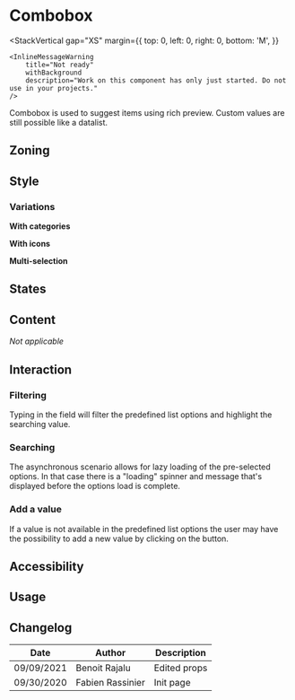 

<Meta of={Stories} />

# Combobox

<Status id="combobox" />

<StackVertical
	gap="XS"
	margin={{
		top: 0,
		left: 0,
		right: 0,
		bottom: 'M',
	}}
>
	<InlineMessageWarning
		title="Not ready"
		withBackground
		description="Work on this component has only just started. Do not use in your projects."
	/>
</StackVertical>

Combobox is used to suggest items using rich preview.
Custom values are still possible like a datalist.

## Zoning

<FigmaImage
	src="https://www.figma.com/file/qc8oUSyVJM67gSsbTShftt/%F0%9F%93%90-Zoning?node-id=64%3A0"
	alt="zoning for combobox"
/>

## Style

### Variations

**With categories**

<FigmaImage
	src="https://www.figma.com/file/XLAg5NdlNDKGVp6IgqDzGC/Combo-box?node-id=33%3A422"
	alt="combobox with categories"
/>

**With icons**

<FigmaImage
	src="https://www.figma.com/file/XLAg5NdlNDKGVp6IgqDzGC/Combo-box?node-id=33%3A468"
	alt="combobox with icons"
/>

**Multi-selection**

<FigmaImage
	src="https://www.figma.com/file/XLAg5NdlNDKGVp6IgqDzGC/Combo-box?node-id=33%3A547"
	alt="combobox for multiselection"
/>

<Canvas>
	<Story story={Stories.Default} />
</Canvas>

<ArgTypes of={Stories.Default} />

## States

<FigmaImage
	src="https://www.figma.com/file/XLAg5NdlNDKGVp6IgqDzGC/Combo-box?node-id=33%3A202"
	alt="combobox behaviors"
/>

## Content

_Not applicable_

## Interaction

### Filtering

Typing in the field will filter the predefined list options and highlight the searching value.

<FigmaImage
	src="https://www.figma.com/file/XLAg5NdlNDKGVp6IgqDzGC/Combo-box?node-id=33%3A846"
	alt="combobox filtering values"
/>

### Searching

The asynchronous scenario allows for lazy loading of the pre-selected options. In that case there is a "loading" spinner and message that's displayed before the options load is complete.

<FigmaImage
	src="https://www.figma.com/file/XLAg5NdlNDKGVp6IgqDzGC/Combo-box?node-id=33%3A287"
	alt="combobox searching for a value"
/>

### Add a value

If a value is not available in the predefined list options the user may have the possibility to add a new value by clicking on the button.

<FigmaImage
	src="https://www.figma.com/file/XLAg5NdlNDKGVp6IgqDzGC/Combo-box?node-id=33%3A207"
	alt="combobox add a new value"
/>

## Accessibility

## Usage

## Changelog

| Date       | Author           | Description  |
| ---------- | ---------------- | ------------ |
| 09/09/2021 | Benoit Rajalu    | Edited props |
| 09/30/2020 | Fabien Rassinier | Init page    |
